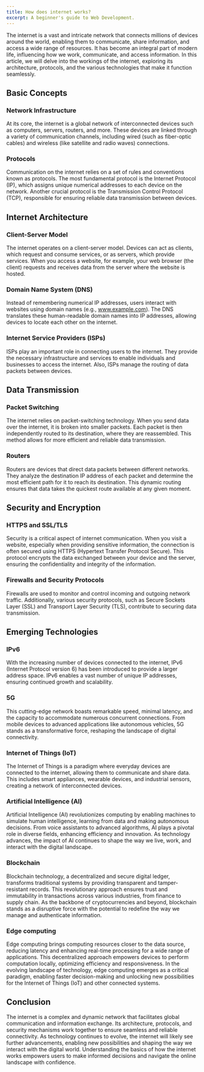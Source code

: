 ```yaml
---
title: How does internet works?
excerpt: A beginner's guide to Web Development.
---
```


The internet is a vast and intricate network that connects millions of devices around the world, enabling them to communicate, share information, and access a wide range of resources. It has become an integral part of modern life, influencing how we work, communicate, and access information. In this article, we will delve into the workings of the internet, exploring its architecture, protocols, and the various technologies that make it function seamlessly.

## Basic Concepts

### Network Infrastructure

At its core, the internet is a global network of interconnected devices such as computers, servers, routers, and more. These devices are linked through a variety of communication channels, including wired (such as fiber-optic cables) and wireless (like satellite and radio waves) connections.

### Protocols

Communication on the internet relies on a set of rules and conventions known as protocols. The most fundamental protocol is the Internet Protocol (IP), which assigns unique numerical addresses to each device on the network. Another crucial protocol is the Transmission Control Protocol (TCP), responsible for ensuring reliable data transmission between devices.

## Internet Architecture

### Client-Server Model

The internet operates on a client-server model. Devices can act as clients, which request and consume services, or as servers, which provide services. When you access a website, for example, your web browser (the client) requests and receives data from the server where the website is hosted.

### Domain Name System (DNS)

Instead of remembering numerical IP addresses, users interact with websites using domain names (e.g., www.example.com). The DNS translates these human-readable domain names into IP addresses, allowing devices to locate each other on the internet.

### Internet Service Providers (ISPs)

ISPs play an important role in connecting users to the internet. They provide the necessary infrastructure and services to enable individuals and businesses to access the internet. Also, ISPs manage the routing of data packets between devices.

## Data Transmission

### Packet Switching

The internet relies on packet-switching technology. When you send data over the internet, it is broken into smaller packets. Each packet is then independently routed to its destination, where they are reassembled. This method allows for more efficient and reliable data transmission.

### Routers

Routers are devices that direct data packets between different networks. They analyze the destination IP address of each packet and determine the most efficient path for it to reach its destination. This dynamic routing ensures that data takes the quickest route available at any given moment.

## Security and Encryption

### HTTPS and SSL/TLS

Security is a critical aspect of internet communication. When you visit a website, especially when providing sensitive information, the connection is often secured using HTTPS (Hypertext Transfer Protocol Secure). This protocol encrypts the data exchanged between your device and the server, ensuring the confidentiality and integrity of the information.

### Firewalls and Security Protocols

Firewalls are used to monitor and control incoming and outgoing network traffic. Additionally, various security protocols, such as Secure Sockets Layer (SSL) and Transport Layer Security (TLS), contribute to securing data transmission.

## Emerging Technologies

### IPv6

With the increasing number of devices connected to the internet, IPv6 (Internet Protocol version 6) has been introduced to provide a larger address space. IPv6 enables a vast number of unique IP addresses, ensuring continued growth and scalability.

### 5G

This cutting-edge network boasts remarkable speed, minimal latency, and the capacity to accommodate numerous concurrent connections. From mobile devices to advanced applications like autonomous vehicles, 5G stands as a transformative force, reshaping the landscape of digital connectivity.

### Internet of Things (IoT)

The Internet of Things is a paradigm where everyday devices are connected to the internet, allowing them to communicate and share data. This includes smart appliances, wearable devices, and industrial sensors, creating a network of interconnected devices.

### Artificial Intelligence (AI)

Artificial Intelligence (AI) revolutionizes computing by enabling machines to simulate human intelligence, learning from data and making autonomous decisions. From voice assistants to advanced algorithms, AI plays a pivotal role in diverse fields, enhancing efficiency and innovation. As technology advances, the impact of AI continues to shape the way we live, work, and interact with the digital landscape.

### Blockchain

Blockchain technology, a decentralized and secure digital ledger, transforms traditional systems by providing transparent and tamper-resistant records. This revolutionary approach ensures trust and immutability in transactions across various industries, from finance to supply chain. As the backbone of cryptocurrencies and beyond, blockchain stands as a disruptive force with the potential to redefine the way we manage and authenticate information.

### Edge computing

Edge computing brings computing resources closer to the data source, reducing latency and enhancing real-time processing for a wide range of applications. This decentralized approach empowers devices to perform computation locally, optimizing efficiency and responsiveness. In the evolving landscape of technology, edge computing emerges as a critical paradigm, enabling faster decision-making and unlocking new possibilities for the Internet of Things (IoT) and other connected systems.

## Conclusion

The internet is a complex and dynamic network that facilitates global communication and information exchange. Its architecture, protocols, and security mechanisms work together to ensure seamless and reliable connectivity. As technology continues to evolve, the internet will likely see further advancements, enabling new possibilities and shaping the way we interact with the digital world. Understanding the basics of how the internet works empowers users to make informed decisions and navigate the online landscape with confidence.
